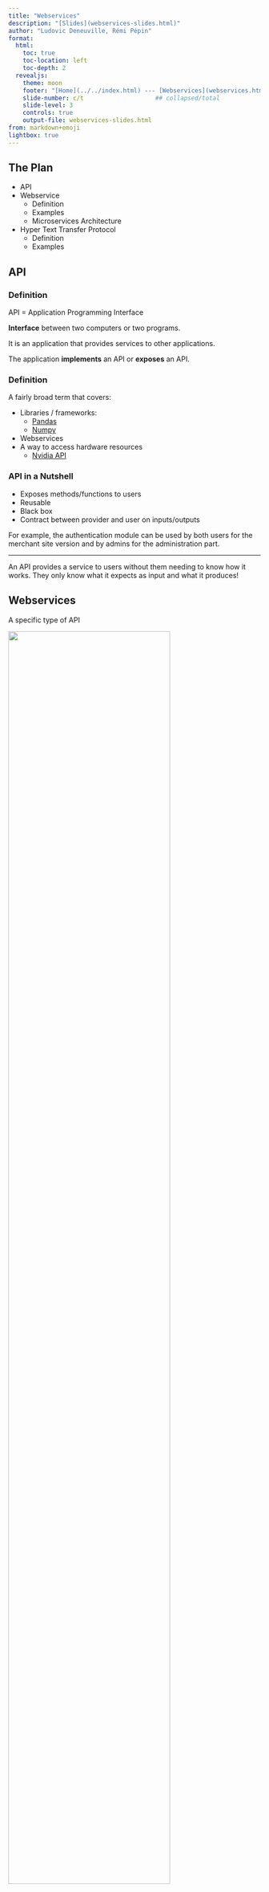 ```yaml
---
title: "Webservices"
description: "[Slides](webservices-slides.html)"
author: "Ludovic Deneuville, Rémi Pépin"
format:
  html:
    toc: true
    toc-location: left
    toc-depth: 2
  revealjs:
    theme: moon
    footer: "[Home](../../index.html) --- [Webservices](webservices.html)"
    slide-number: c/t                    ## collapsed/total
    slide-level: 3
    controls: true
    output-file: webservices-slides.html
from: markdown+emoji
lightbox: true
---
```

## The Plan
- API
- Webservice
  - Definition
  - Examples
  - Microservices Architecture
- Hyper Text Transfer Protocol
  - Definition
  - Examples

## API
### Definition

API = Application Programming Interface

:::{.callout-note}
**Interface** between two computers or two programs.

It is an application that provides services to other applications.

The application **implements** an API or **exposes** an API.
:::

### Definition
A fairly broad term that covers:

 - Libraries / frameworks:
   - [Pandas](https://pandas.pydata.org/docs/reference/index.html){target="_blank"}
   - [Numpy](https://numpy.org/){target="_blank"}
 - Webservices
 - A way to access hardware resources
   - [Nvidia API](https://developer.nvidia.com/nvapi){target="_blank"}

### API in a Nutshell
- Exposes methods/functions to users
- Reusable
- Black box
- Contract between provider and user on inputs/outputs

:::{.notes}
For example, the authentication module can be used by both users for the merchant site version and by admins for the administration part.
:::

---
:::{.callout-note}
An API provides a service to users without them needing to know how it works.
They only know what it expects as input and what it produces!
:::

## Webservices
A specific type of API

:::{.white-box}
![](./img/restwebservice.png){width=80%}
:::

### Question
In your opinion, does X allow everyone to directly access their databases?

:::{.notes}
Of course not!
:::

### Wait what?!
- But many sites use X's data!
- How do they do it?

::::::{.hide-html-render}

### Any ideas?
<iframe src="https://giphy.com/embed/8acGIeFnqLA7S" width="600" height="600" frameBorder="0" class="no-print giphy-embed" allowFullScreen></iframe>

::::::

### Solution: Web Scraper
Involves writing an application that:

 - Connects to a site
 - Reads the page to extract information

**Problems:**

 - Creates artificial traffic (on the site's side)
 - Any change in the site breaks our application
 - Managing JavaScript 😱😱😱😱

:::{.notes}
Mention that behind a site there is HTML.
Show an example?
SNCF prices at INSEE
:::

### Another Solution: Create an Entry Point for Machines
- Accessible from the web
- Made for machines
- **Controls what is made accessible**

:::{.callout}
Interface between the outside and our system
:::

### Demo

- [https://api.gouv.fr/documentation/api_data_gouv](https://api.gouv.fr/documentation/api_data_gouv)
- [https://anapioficeandfire.com/](https://anapioficeandfire.com/)
- [Real-time traffic in Rennes](https://data.rennesmetropole.fr/api/records/1.0/search/?dataset=etat-du-trafic-en-temps-reel)


### Webservices
- Web application
- **Accessible via HTTP/HTTPS request**
- No graphical interface
- **Returns data understandable by machines (JSON, XML, etc.)**

:::{.notes}
Webservice: a specific type of API that we will use
:::

### Several Types
- REST: most common, the type you will handle, JSON
- SOAP: more complete but heavier than REST, XML
- RPC: Remote Procedure Call

:::{.notes}
REST is an architectural style that defines a set of constraints and principles
:::

### In Summary
:::{.callout-note}
A web service is an application module, accessible over the HTTP protocol via a URL that will respond to a request
:::
:arrow_right: Like a website, but for machines

### Microservices Architecture
E-commerce site:

- Authentication WS
- Account management WS
- Payment WS
- Search WS
- Data analysis WS
- Cart management WS

### Microservices Architecture
- Each module is an independent web service
- It is the client-side application that will contact them

:::{.callout-note}
Useful for large companies with many developers and parallel projects.
:::

:::{.notes}
A drawing might help
:::

## Concepts of the web to understand webservices

::::::{.hide-html-render}
### How Does It Work?
<iframe src="https://giphy.com/embed/a5viI92PAF89q" width="900" height="500" frameBorder="0" class="no-print giphy-embed" allowFullScreen></iframe>
::::::

### The Client-Server Concept
- **THE MODEL THAT GOVERNS THE WEB**
- Machines waiting for requests: **servers**
- Machines making requests: **clients**
- The client initiates contact, the server responds

### Real-Life Comparison
- You are walking down the street and want a Double shot espresso and Cream
- You enter a Starbucks and **order** your coffee
- The **server** processes your request and gives you your coffee
- You leave with your coffee

:::{.notes}
You don't care how your coffee was made, as long as it's good
:::

### Hyper Text Transfer Protocol (HTTP)

Client-server communication protocol developed for the World Wide Web

Not the only one: FTP, SMTP, IRC...

There are non-client-server protocols: BitTorrent

Internet != Web 

:::{.notes}
Do you have an idea of an HTTP request?
- Internet is the infrastructure
- Web is a service that runs on it
HTTPS: HTTP + SSL
The browser hides the protocol
:::

### HTTPS : HTTP + Secure Sockets Layer (SSL)
Secure connection between a client and a server:

- The **client** sends a message to the **server**
- The **server** responds and sends its [certificate]{.underline}
- The **client** verifies the validity of the certificate
- The **client** generates a [session]{.underline} key encrypted with the **server's** public key
- Both parties communicate with the session key


:::{.notes}

Start by talking about encryption:
- Symmetric encryption: A single key is used to encrypt and decrypt data
- Asymmetric encryption: a public key to encrypt data and a private key to decrypt it
Certificate:
- Public key
- Owner information
- Validity period
- Certification authority
- Digital signature: hashed message then encrypted with private key
:::

### Video
<iframe width="560" height="315" src="https://www.youtube.com/embed/7W7WPMX7arI" frameborder="0" allow="accelerometer; autoplay; clipboard-write; encrypted-media; gyroscope; picture-in-picture" allowfullscreen></iframe>


### Elements of a Request

![](https://mdn.github.io/shared-assets/images/diagrams/http/messages/http-message-anatomy.svg){style="background-color: white; padding: 10px; border-radius: 5px;"}

- Location of the resource: URL (domain name + path)
- Method used (GET, POST, UPDATE, DELETE...)
- Request parameters
- Request body

:::{.notes}
Parameters are behind the ?
You don't see the body, but it is possible to view it.
In the browser, we only do GETs
:::

### Elements of a Request
`GET https://pokeapi.co/api/v2/pokemon?limit=10&offset=200`

- method
- protocol
- ws address
- endpoint
- parameters

:::{.notes}
For more: IP, DNS
:::

### HTTP Methods
- POST
- GET
- UPDATE
- DELETE

:::{.callout-important}
It's CRUD!
:::

:::{.notes}
Like in SQL
:::

### Example
- GET http://web-services.domensai.ecole/attack
  - retrieve all attacks
- GET http://web-services.domensai.ecole/attack/2684
  - retrieve an attack by its id
- DELETE http://web-services.domensai.ecole/attack/2684
  - delete an attack

### Example
- POST http://web-services.domensai.ecole/attack
  - add an attack
- PUT http://web-services.domensai.ecole/attack/2684
  - modify an attack

```.json
{
  "name": "tickle",
  "attack_type": "physical attack",
  "power": 2,
  "accuracy": 5,
  "description": "string"
}
```

:::{.notes}
- PATCH http://web-services.domensai.ecole/attack/2684
  - modify only certain attributes of an attack
:::

### In Summary
- HTTP is the protocol of the web
- Method
- URL
- Parameters in URL or body

## Contacting/Creating a Webservice
### Contacting a Webservice
A tool: an HTTP client

- A web browser (quite limited)
- Insomnia/Postman
- Vscode with plugins
- Python with the `requests` plugin

### Contacting a Webservice in Python
```.python
import requests
# Building the request
url = "https://data.rennesmetropole.fr/api/records/1.0/search/"
parameters = {"dataset": "etat-du-trafic-en-temps-reel", "rows": 2}
# Launching the request
res = requests.get(url=url, params=parameters)
# Displaying the result
print(res.json())
print("\nNumber of rows: ", res.json()["parameters"]["rows"])
```

### Contacting a Webservice in Python
```.python
import json
import requests
url = "https://anapioficeandfire.com/api/"
end_point = "characters"
parameters = {"gender": "Female", "isAlive": True, "culture": "Braavosi"}
response = requests.get(url=url + end_point, params=parameters)
# Check if the server responded
if response.status_code != 200:
    raise Exception(f"Cannot reach (HTTP {response.status_code}): {response.text}")
print(json.dumps(response.json()))
```

### Contacting a Webservice in Python
- Very easy
- `res.json()` returns a dictionary
- `get()` can become `post()`, `put()`, etc.

### Creating a Webservice in Python
- May seem complex 😵
- But there are tools to help us 😎
- No need to be a computer expert! 🐱‍💻

### 3 Frameworks
- [FlaskRESTful](https://fastapi.tiangolo.com/){target="_blank"}: mature, lightweight, flexible
- [Django](https://www.djangoproject.com/){target="_blank"}: mature, robust, complete
- [FastApi](https://fastapi.tiangolo.com/){target="_blank"}: young, lightweight, modern

:::{.notes}
FastApi for TP2
:::

### FastApi: The Basics
```.python
from fastapi import FastAPI
app = FastAPI()
@app.get("/")
async def root():
    return {"message": "Hello World"}
if __name__ == "__main__":
    uvicorn.run(app, host="0.0.0.0", port=8000)
```

### FastApi
- It is easy to code your endpoints
- The [documentation](https://fastapi.tiangolo.com/tutorial/first-steps/){target="_blank"} is extremely well done
- You focus on the essentials
